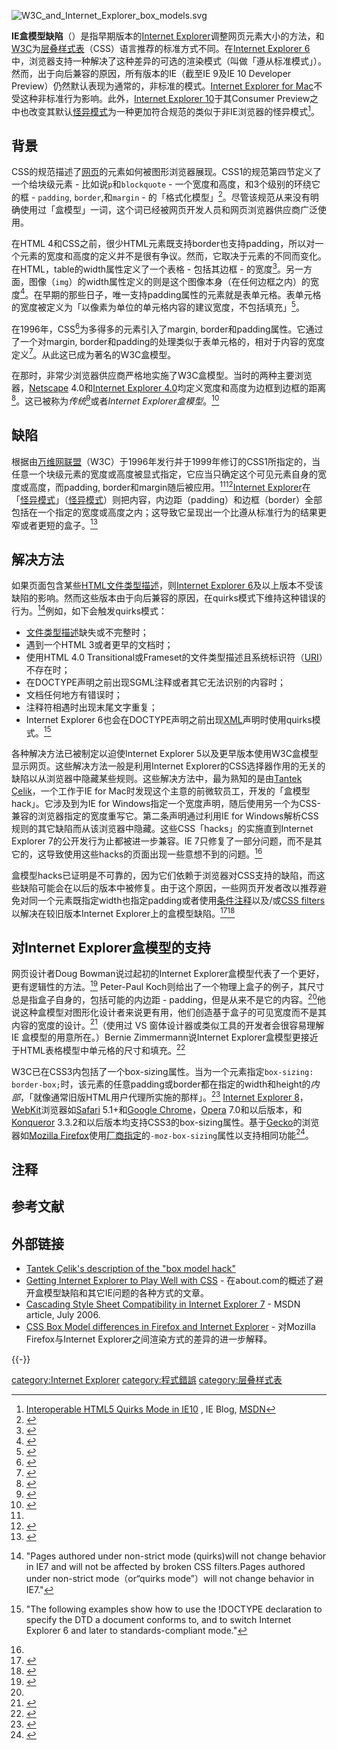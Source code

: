 {{POV|time=2020-09-28T10:41:03+00:00}}
{{更新|time=2020-09-28T10:41:03+00:00}}
[[File:W3C_and_Internet_Explorer_box_models.svg|thumb]]{{CSS}}

'''IE盒模型缺陷'''（{{lang-en|Internet Explorer box model bug}}）是指早期版本的[[Internet_Explorer|Internet Explorer]]调整网页元素大小的方法，和[[W3C|W3C]]为[[层叠样式表|层叠样式表]]（CSS）语言推荐的标准方式不同。在[[Internet_Explorer_6|Internet Explorer 6]]中，浏览器支持一种解决了这种差异的可选的渲染模式（叫做「遵从标准模式」）。然而，出于向后兼容的原因，所有版本的IE（截至IE 9及IE 10 Developer Preview）仍然默认表现为通常的，非标准的模式{{NoteTag|参见：[[怪异模式|quirks mode]]}}。[[Internet_Explorer_for_Mac|Internet Explorer for Mac]]不受这种非标准行为影响。此外，[[Internet_Explorer_10|Internet Explorer 10]]于其Consumer Preview之中也改变其默认[[怪异模式|怪异模式]]为一种更加符合规范的类似于非IE浏览器的怪异模式<ref>[http://blogs.msdn.com/b/ie/archive/2011/12/14/interoperable-html5-quirks-mode-in-ie10.aspx Interoperable HTML5 Quirks Mode in IE10] {{Wayback|url=http://blogs.msdn.com/b/ie/archive/2011/12/14/interoperable-html5-quirks-mode-in-ie10.aspx |date=20120314102131 }}, IE Blog, [[MSDN|MSDN]]</ref>。

==背景==
CSS的规范描述了[[网页|网页]]的元素如何被图形浏览器展现。CSS1的规范第四节定义了一个给块级元素 - 比如说<code>p</code>和<code>blockquote</code> - 一个宽度和高度，和3个级别的环绕它的框 - <code>padding</code>, <code>border</code>,和<code>margin</code> - 的「格式化模型」<ref name="CSS-19990111">{{Cite web | url=http://www.w3.org/TR/1999/REC-CSS1-19990111#formatting-model | title=Cascading Style Sheets, level 1 | author=Håkon Wium Lie | coauthors=Bert Bos | date=1999-01-11 | publisher=[[World_Wide_Web_Consortium|World Wide Web Consortium]] | accessdate=2007-06-24 | archive-date=2014-04-09 | archive-url=https://web.archive.org/web/20140409234430/http://www.w3.org/TR/1999/REC-CSS1-19990111#formatting-model | dead-url=yes }}</ref>。尽管该规范从来没有明确使用过「盒模型」一词，这个词已经被网页开发人员和网页浏览器供应商广泛使用。

在HTML 4和CSS之前，很少HTML元素既支持border也支持padding，所以对一个元素的宽度和高度的定义并不是很有争议。然而，它取决于元素的不同而变化。在HTML，table的width属性定义了一个表格 - 包括其边框 - 的宽度<ref>{{Cite web|first=Dave|last=Raggett|url=http://www.w3.org/TR/WD-tables-960123|title=The HTML3 Table Model|publisher=[[World_Wide_Web_Consortium|World Wide Web Consortium]]|date=1996-01-23|accessdate=210-07-27|archive-date=2012-01-03|archive-url=https://web.archive.org/web/20120103004240/http://www.w3.org/TR/WD-tables-960123|dead-url=no}}{{Cite web|url=http://www.ietf.org/rfc/rfc1942.txt|title=RFC 1942 HTML Tables|quote=The default table width is the space between the current left and right margins.|publisher=[[IETF|IETF]]|accessdate=2012-02-06|archive-date=2012-01-29|archive-url=https://web.archive.org/web/20120129131633/http://www.ietf.org/rfc/rfc1942.txt|dead-url=no}}</ref>。另一方面，图像（<code>img</code>）的width属性定义的则是这个图像本身（在任何边框之内）的宽度<ref>{{Cite web|last=Raggett|first=Dave|title=13 Objects, Images, and Applets # Width and height|url=http://www.w3.org/TR/1999/REC-html401-19991224/struct/objects.html#h-13.7.1|publisher=[[World_Wide_Web_Consortium|World Wide Web Consortium]]|accessdate=2010-07-27|coauthors=Arnaud Le Hors, Ian Jacobs|date=1999-12-24|archive-date=2008-03-12|archive-url=https://web.archive.org/web/20080312073553/http://www.w3.org/TR/1999/REC-html401-19991224/struct/objects.html#h-13.7.1|dead-url=no}}</ref>。在早期的那些日子，唯一支持padding属性的元素就是表单元格。表单元格的宽度被定义为「以像素为单位的单元格内容的建议宽度，不包括填充」<ref>{{Cite web|url=http://www.w3.org/TR/REC-html32|first=Dave|last=Raggett|date=1997-01-14|title=HTML 3.2 Reference Specification|publisher=[[World_Wide_Web_Consortium|World Wide Web Consortium]]|accessdate=2010-07-07|archive-date=2010-06-19|archive-url=https://web.archive.org/web/20100619054311/http://www.w3.org/TR/REC-html32|dead-url=yes}}</ref>。

在1996年，CSS<ref>{{Cite web|title=Cascading Style Sheets, level 1|url=http://www.w3.org/TR/CSS1/|publisher=[[World_Wide_Web_Consortium|World Wide Web Consortium]]|accessdate=2010-07-27|author=Håkon Wium Lie|coauthors=Bert Bos|date=Dec 1996|archive-date=2009-04-01|archive-url=https://web.archive.org/web/20090401074955/http://www.w3.org/TR/CSS1/|dead-url=no}}</ref>为多得多的元素引入了margin, border和padding属性。它通过了一个对margin, border和padding的处理类似于表单元格的，相对于内容的宽度定义<ref>{{Cite web |url=http://www.w3.org/TR/REC-CSS1-961217 |title=Cascading Style Sheets, level 1 |publisher=[[World_Wide_Web_Consortium|World Wide Web Consortium]] |accessdate=2010-07-07 |archive-date=2010-05-27 |archive-url=https://web.archive.org/web/20100527220439/http://www.w3.org/TR/REC-CSS1-961217 |dead-url=no }}</ref>。从此这已成为著名的W3C盒模型。

在那时，非常少浏览器供应商严格地实施了W3C盒模型。当时的两种主要浏览器，[[Netscape|Netscape]] 4.0和[[Internet_Explorer_4|Internet Explorer 4.0]]均定义宽度和高度为边框到边框的距离<ref>{{Cite web |url=http://www.xs4all.nl/~ppk/css2tests/box.html |title=Box model tweaking |work=CSS2 tests |publisher=Xs4all.nl |accessdate=2010-07-07 |archive-date=2009-08-23 |archive-url=https://web.archive.org/web/20090823124005/http://www.xs4all.nl/~ppk/css2tests/box.html |dead-url=no }}</ref>。这已被称为''传统''<ref name="CSS2 - Box model tweaking">{{Cite web |url=http://www.quirksmode.org/css/box.html |title=CSS2 - Box model tweaking |publisher=Quirksmode.org |accessdate=2010-07-07 |archive-date=2010-06-29 |archive-url=https://web.archive.org/web/20100629063230/http://www.quirksmode.org/css/box.html |dead-url=no }}</ref>或者''Internet Explorer盒模型''。<ref>{{Cite web | url=http://www.456bereastreet.com/archive/200612/internet_explorer_and_the_css_box_model/ | title=Internet Explorer and the CSS box model | date=2006-12-21 | accessdate=2008-11-12 | last=Johansson | first=Roger | archive-date=2008-11-07 | archive-url=https://web.archive.org/web/20081107094110/http://www.456bereastreet.com/archive/200612/internet_explorer_and_the_css_box_model/ | dead-url=no }}</ref>

==缺陷==
根据由[[万维网联盟|万维网联盟]]（W3C）于1996年发行并于1999年修订的CSS1所指定的，当任意一个块级元素的宽度或高度被显式指定，它应当只确定这个可见元素自身的宽度或高度，而padding, border和margin随后被应用。<ref name="CSS-19990111" /><ref>{{Cite web | url=http://www.w3.org/TR/REC-CSS1-961217#formatting-model | title=Cascading Style Sheets, level 1 | author=Håkon Wium Lie | coauthors=Bert Bos | date=1996-12-17 | publisher=[[World_Wide_Web_Consortium|World Wide Web Consortium]] | accessdate=2006-12-09 | archive-date=2006-12-19 | archive-url=https://web.archive.org/web/20061219204240/http://www.w3.org/TR/REC-CSS1-961217#formatting-model | dead-url=no }}</ref>[[Internet_Explorer|Internet Explorer]]在「[[怪异模式|怪异模式]]」（[[怪异模式|怪异模式]]）则把内容，内边距（padding）和边框（border）全部包括在一个指定的宽度或高度之内；这导致它呈现出一个比遵从标准行为的结果更窄或者更短的盒子。<ref>{{Cite web | url=http://msdn2.microsoft.com/en-us/library/bb250395.aspx#cssenhancements_topic3 | title=CSS Enhancements in Internet Explorer 6 | author=Lance Silver | publisher=[[Microsoft|Microsoft]] | work=[[Microsoft_Developer_Network|Microsoft Developer Network]] | accessdate=2007-06-24 | date=March 2001 | archive-date=2007-07-01 | archive-url=https://web.archive.org/web/20070701224233/http://msdn2.microsoft.com/en-us/library/bb250395.aspx#cssenhancements_topic3 | dead-url=no }}</ref>

==解决方法==
如果页面包含某些[[HTML|HTML]][[文件类型描述|文件类型描述]]，则[[Internet_Explorer_6|Internet Explorer 6]]及以上版本不受该缺陷的影响。然而这些版本由于向后兼容的原因，在quirks模式下维持这种错误的行为。<ref name="msdn IE7 blog">{{Cite web | url=http://msdn2.microsoft.com/en-us/library/bb250496.aspx | title=Cascading Style Sheet Compatibility in Internet Explorer 7 | accessdate=2007-06-24 | author=Markus Mielke | date=2006-09-26 | publisher=[[Microsoft|Microsoft]] | work=[[Microsoft_Developer_Network|Microsoft Developer Network]] | archive-date=2007-06-29 | archive-url=https://web.archive.org/web/20070629034354/http://msdn2.microsoft.com/en-us/library/bb250496.aspx | dead-url=no }} "Pages authored under non-strict mode (quirks)will not change behavior in IE7 and will not be affected by broken CSS filters.Pages authored under non-strict mode（or“quirks mode”）will not change behavior in IE7."</ref>例如，如下会触发quirks模式：

*[[文件类型描述|文件类型描述]]缺失或不完整时；
*遇到一个HTML 3或者更早的文档时；
*使用HTML 4.0 Transitional或Frameset的文件类型描述且系统标识符（[[URI|URI]]）不存在时；
*在DOCTYPE声明之前出现SGML注释或者其它无法识别的内容时；
*文档任何地方有错误时；
*注释符相遇时出现末尾文字重复；
*Internet Explorer 6也会在DOCTYPE声明之前出现[[XML|XML]]声明时使用quirks模式。<ref>{{Cite web | url=http://msdn.microsoft.com/en-us/library/ms535242(VS.85).aspx | title=!DOCTYPE | accessdate=2007-01-13 | publisher=[[Microsoft|Microsoft]] | work=[[Microsoft_Developer_Network|Microsoft Developer Network]] | archive-date=2008-05-06 | archive-url=https://web.archive.org/web/20080506103742/http://msdn.microsoft.com/en-us/library/ms535242(VS.85).aspx | dead-url=no }} "The following examples show how to use the !DOCTYPE declaration to specify the DTD a document conforms to, and to switch Internet Explorer 6 and later to standards-compliant mode."</ref>

各种解决方法已被制定以迫使Internet Explorer 5以及更早版本使用W3C盒模型显示网页。这些解决方法一般是利用Internet Explorer的CSS选择器作用的无关的缺陷以从浏览器中隐藏某些规则。这些解决方法中，最为熟知的是由[[坦塔克·塞里克|Tantek Çelik]]，一个工作于IE for Mac时发现这个主意的前微软员工，开发的「盒模型hack」。它涉及到为IE for Windows指定一个宽度声明，随后使用另一个为CSS-兼容的浏览器指定的宽度重写它。第二条声明通过利用IE for Windows解析CSS规则的其它缺陷而从该浏览器中隐藏。这些CSS「hacks」的实施直到Internet Explorer 7的公开发行为止都被进一步兼容。IE 7只修复了一部分问题，而不是其它的，这导致使用这些hacks的页面出现一些意想不到的问题。<ref name="msdn IE7 blog"/>

盒模型hacks已证明是不可靠的，因为它们依赖于浏览器对CSS支持的缺陷，而这些缺陷可能会在以后的版本中被修复。由于这个原因，一些网页开发者改以推荐避免对同一个元素既指定width也指定padding或者使用[[条件注释|条件注释]]以及/或[[CSS_filter|CSS filter]]s以解决在较旧版本Internet Explorer上的盒模型缺陷。<ref>{{Cite web | url=http://www.456bereastreet.com/archive/200612/internet_explorer_and_the_css_box_model/ | title=Internet Explorer and the CSS box model | author=Roger Johansson | date=2006-12-21 | publisher=456 Berea Street | accessdate=2007-01-14 | archive-date=2007-01-15 | archive-url=https://web.archive.org/web/20070115212800/http://www.456bereastreet.com/archive/200612/internet_explorer_and_the_css_box_model/ | dead-url=no }}</ref><ref>{{Cite web | url=http://virtuelvis.com/archives/2004/02/css-ie-only | title=Hack-free CSS for IE | author=Arve Bersvendsen | work=Arve Bersvendsen's weblog | accessdate=2007-01-16 | date=February 2004 | deadurl=yes | archiveurl=https://web.archive.org/web/20070115183512/http://virtuelvis.com/archives/2004/02/css-ie-only | archivedate=2007-01-15 }}</ref>

==对Internet Explorer盒模型的支持==
网页设计者Doug Bowman说过起初的Internet Explorer盒模型代表了一个更好，更有逻辑性的方法。<ref>{{Cite web |url=http://www.vorsprungdurchwebstandards.de/interviews/fallinginlovewithcss/douglas-bowman/ |title=Vorsprung durch Webstandards | Douglas Bowman declares his love to CSS |publisher=Vorsprungdurchwebstandards.de |accessdate=2010-07-07 |archive-url=https://web.archive.org/web/20100614070042/http://www.vorsprungdurchwebstandards.de/interviews/fallinginlovewithcss/douglas-bowman/ |archive-date=2010-06-14 |dead-url=yes }}</ref> Peter-Paul Koch则给出了一个物理上盒子的例子，其尺寸总是指盒子自身的，包括可能的内边距 - padding，但是从来不是它的内容。<ref name="CSS2 - Box model tweaking"/>他说这种盒模型对图形化设计者来说更有用，他们创造基于盒子的可见宽度而不是其内容的宽度的设计。<ref>{{Cite web |url=http://www.vorsprungdurchwebstandards.de/interviews/fallinginlovewithcss/peter-paul-koch/ |title=Vorsprung durch Webstandards | Peter-Paul Koch declares his love to CSS |publisher=Vorsprungdurchwebstandards.de |accessdate=2010-07-07 |archive-url=https://web.archive.org/web/20100227061437/http://www.vorsprungdurchwebstandards.de/interviews/fallinginlovewithcss/peter-paul-koch/ |archive-date=2010-02-27 |dead-url=yes }}</ref>（使用过 VS 窗体设计器或类似工具的开发者会很容易理解 IE 盒模型的用意所在。）Bernie Zimmermann说Internet Explorer盒模型更接近于HTML表格模型中单元格的尺寸和填充。<ref>{{Cite web |url=http://www.bernzilla.com/item.php?id=33 |title=Box Model Enlightenment, Bernie Zimmermann |publisher=Bernzilla.com |date=2003-04-04 |accessdate=2010-07-07 |deadurl=yes |archiveurl=https://web.archive.org/web/20101227135212/http://www.bernzilla.com/item.php?id=33 |archivedate=2010-12-27 }}</ref>

W3C已在CSS3内包括了一个box-sizing属性。当为一个元素指定<code>box-sizing: border-box;</code>时，该元素的任意padding或border都在指定的width和height的''内部''，「就像通常旧版HTML用户代理所实施的那样」。<ref>{{Cite web | url=http://www.w3.org/TR/css3-ui/#box-sizing | title=CSS3 Basic User Interface Module | publisher=[[World_Wide_Web_Consortium|World Wide Web Consortium]] | accessdate=2012-02-09 | archive-date=2010-12-01 | archive-url=https://web.archive.org/web/20101201143323/http://www.w3.org/TR/css3-ui/#box-sizing | dead-url=no }}</ref> [[Internet_Explorer_8|Internet Explorer 8]]，[[WebKit|WebKit]]浏览器如[[Safari|Safari]] 5.1+和[[Google_Chrome|Google Chrome]]，[[Opera|Opera]] 7.0和以后版本，和[[Konqueror|Konqueror]] 3.3.2和以后版本均支持CSS3的box-sizing属性。基于[[Gecko|Gecko]]的浏览器如[[Mozilla_Firefox|Mozilla Firefox]]使用[[专有软件|厂商指定]]的<code>-moz-box-sizing</code>属性以支持相同功能<ref>{{Cite web |url=https://developer.mozilla.org/en/CSS/box-sizing |title=-moz-box-sizing |accessdate=2009-04-11 |work=[[Mozilla_Developer_Center|Mozilla Developer Center]] |publisher=[[Mozilla|Mozilla]] |date=2009-04-11 |quote=It is possible to use this property to emulate the behavior of browsers that do not correctly support the CSS box model specification. |archive-date=2010-06-26 |archive-url=https://web.archive.org/web/20100626234602/https://developer.mozilla.org/en/CSS/box-sizing |dead-url=no }}</ref>。

== 注释 ==
{{NoteFoot}}

== 参考文献 ==
{{Reflist|30em}}

==外部链接==
* [http://tantek.com/CSS/Examples/boxmodelhack.html Tantek Çelik's description of the "box model hack"]{{Wayback|url=http://tantek.com/CSS/Examples/boxmodelhack.html |date=20110716192750 }}
* [https://web.archive.org/web/20061209090244/http://webdesign.about.com/od/css/a/aaboxmodelhack.htm Getting Internet Explorer to Play Well with CSS] - 在about.com的概述了避开盒模型缺陷和其它IE问题的各种方式的文章。
* [http://msdn2.microsoft.com/en-us/library/Bb250496 Cascading Style Sheet Compatibility in Internet Explorer 7]{{Wayback|url=http://msdn2.microsoft.com/en-us/library/Bb250496 |date=20191017105259 }} - MSDN article, July 2006.
* [https://web.archive.org/web/20100103111556/http://renownedmedia.com/blog/css-box-model-differences-in-firefox-and-internet-explorer/ CSS Box Model differences in Firefox and Internet Explorer] - 对Mozilla Firefox与Internet Explorer之间渲染方式的差异的进一步解释。

{{-}}
{{Internet Explorer}}

[[category:Internet_Explorer|category:Internet Explorer]]
[[category:程式錯誤|category:程式錯誤]]
[[category:层叠样式表|category:层叠样式表]]